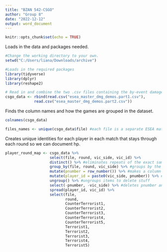 ```yaml
---
title: "BZAN 542-CSGO"
author: "Group 8"
date: "2022-12-12"
output: word_document
---
```


```r
knitr::opts_chunk$set(echo = TRUE)
```


Loads in the data and packages needed.
```r
#Change the working directory to your own.
setwd("C:/Users/liana/Downloads/archive")

#Loads in the required packages
library(tidyverse)
library(dplyr)
library(reshape2)

# Read in and combine the two .csv files containing the by-event damage data
csgo_data <- rbind(read.csv("esea_master_dmg_demos.part1.csv"), 
             read.csv("esea_master_dmg_demos.part2.csv"))
```

Finds the column names and how the games are grouped in the dataset.
```r

colnames(csgo_data)

files_names <- unique(csgo_data$file) #each file is a separate ESEA match with all of its associated data
```



Creates unique identities for each player in each match that stays through each round so we can document hp.
```r
player_round_map <- csgo_data %>%
                    select(file, round, vic_side, vic_id) %>%
                    distinct() %>% #eliminates repeats of the exact same row where rows are identical
                    group_by(file, round, vic_side) %>% #groups by the match, round, then victim side that was shot
                    mutate(pnumber = row_number()) %>% #makes a column called pnumber which is th row number
                    mutate(player_id = paste0(vic_side, pnumber)) %>% #combines the two string names together to make the names for the players
                    ungroup() %>% #ungroups items to delete stuff
                    select(-pnumber, -vic_side) %>% #deletes pnumber and vic_side columns because we have player_id now
                    spread(player_id, vic_id) %>% 
                    select(file,
                           round,
                           CounterTerrorist1,
                           CounterTerrorist2,
                           CounterTerrorist3,
                           CounterTerrorist4,
                           CounterTerrorist5,
                           Terrorist1,
                           Terrorist2,
                           Terrorist3,
                           Terrorist4,
                           Terrorist5)
```


